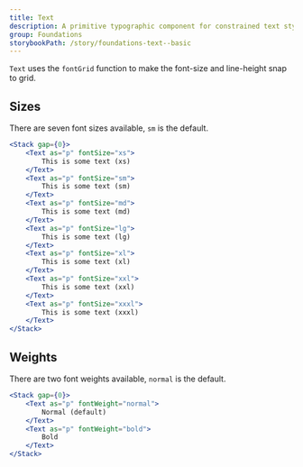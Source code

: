 ```yaml
---
title: Text
description: A primitive typographic component for constrained text styles
group: Foundations
storybookPath: /story/foundations-text--basic
---
```


`Text` uses the `fontGrid` function to make the font-size and line-height snap to grid.

## Sizes

There are seven font sizes available, `sm` is the default.

```jsx live
<Stack gap={0}>
	<Text as="p" fontSize="xs">
		This is some text (xs)
	</Text>
	<Text as="p" fontSize="sm">
		This is some text (sm)
	</Text>
	<Text as="p" fontSize="md">
		This is some text (md)
	</Text>
	<Text as="p" fontSize="lg">
		This is some text (lg)
	</Text>
	<Text as="p" fontSize="xl">
		This is some text (xl)
	</Text>
	<Text as="p" fontSize="xxl">
		This is some text (xxl)
	</Text>
	<Text as="p" fontSize="xxxl">
		This is some text (xxxl)
	</Text>
</Stack>
```

## Weights

There are two font weights available, `normal` is the default.

```jsx live
<Stack gap={0}>
	<Text as="p" fontWeight="normal">
		Normal (default)
	</Text>
	<Text as="p" fontWeight="bold">
		Bold
	</Text>
</Stack>
```
